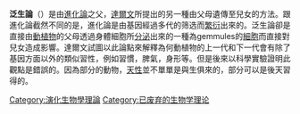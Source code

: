 {{unreferenced|time=2011-09-28T09:48:17+00:00}}
'''泛生論'''（{{lang-en|pangenesis}}）是由[[進化論|進化論]]之父，[[達爾文|達爾文]]所提出的另一種由父母遺傳至兒女的方法。跟進化論截然不同的是，進化論是由基因經過多代的筛选而[[繁衍|繁衍]]出來的。泛生論卻是直接由[[動植物|動植物]]的父母透過身體細胞所[[分泌|分泌]]出來的一種為gemmules的[[細胞|細胞]]而直接對兒女造成影響。達爾文試圖以此論點來解釋為何動植物的上一代和下一代會有除了基因方面以外的類似習性，例如習慣，脾氣，身形等。但是後來以科學實驗證明此觀點是錯誤的。因為部分的動物，[[天性|天性]]並不單單是與生俱來的，部分可以是後天習得的。

[[Category:演化生物學理論|Category:演化生物學理論]]
[[Category:已废弃的生物学理论|Category:已废弃的生物学理论]]